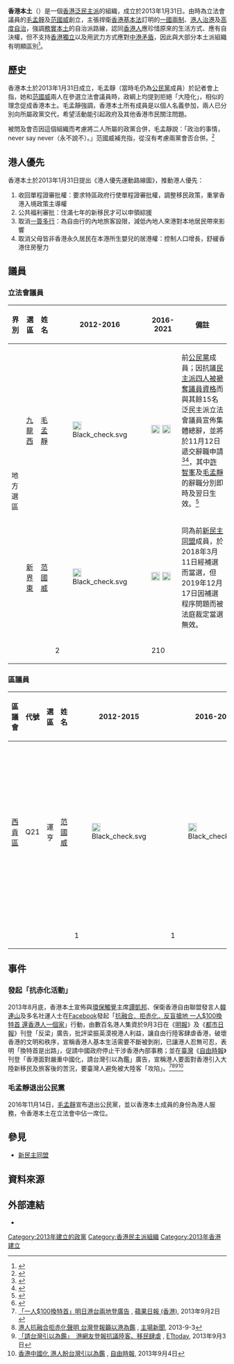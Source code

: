 {{NOT|香港本土派}}
{{香港政黨表
|中文名稱=香港本土
|英文名稱=Hong Kong First
|黨徽文件名 = [[File:HK_First.jpg|100px]]
|色彩編碼=#FFCC33
|頭銜1=創辦人
|姓名1=[[毛孟靜|毛孟靜]]、[[范國威|范國威]]
|創立=2013年1月31日
|總部=
|黨員人數=
|象徵顏色=
|政黨口號=
|立法會議席={{Infobox political party/seats|0|70|hex=#FFAA33|per=0}}
|區議會議席={{Infobox political party/seats|0|479|hex=#FFAA33|per=0}}
|選舉委員會={{Infobox political party/seats|2|1200|hex=#FFAA33|per=2}}
|政治派系= [[民主派_(香港)|泛民主派]]
|意識形態= [[社會自由主義|社會自由主義]]<br/>[[香港本土運動|香港本土主義]]
|政治立场= [[中間偏左|中間偏左]]
|網站={{facebook|hongkongfirst/}}
}}
'''香港本土'''（{{lang-en|Hong Kong First}}）是一個[[香港|香港]][[民主派_(香港)|泛民主派]]的組織，成立於2013年1月31日。由時為立法會議員的[[毛孟靜|毛孟靜]]及[[范國威|范國威]]創立，主張捍衛[[香港基本法|香港基本法]]訂明的[[一國兩制|一國兩制]]、[[港人治港|港人治港]]及[[高度自治|高度自治]]，強調[[香港本土運動|務實本土]]的自治派路線，認同[[香港人|香港人]]應珍惜原來的生活方式、應有自決權，但不支持[[香港獨立|香港獨立]]以及用武力方式應對[[中港矛盾|中港矛盾]]，因此與大部分本土派組織有明顯區別<ref>{{Cite web |url=https://www.facebook.com/hongkongfirst/photos/a.139945929503000.31443.139741646190095/139946109502982/?type=3&theater |title=香港本土Facebook專頁：香港本土成立新聞稿 |accessdate=2015-10-06 |archive-date=2020-09-01 |archive-url=https://web.archive.org/web/20200901065500/https://www.facebook.com/hongkongfirst/photos/a.139945929503000.31443.139741646190095/139946109502982/?type=3&theater= |dead-url=no }}</ref>。

==歷史==
香港本土於2013年1月31日成立，毛孟靜（當時毛仍為[[公民黨_(香港)|公民黨]]成員）於記者會上指，她和[[范國威|范國威]]兩人在參選立法會議員時，政綱上均提到拒絕「大陸化」，相似的理念促成香港本土。毛孟靜強調，香港本土所有成員是以個人名義參加，兩人已分別向所屬政黨交代，希望活動能引起政府及其他香港市民關注問題。

被問及會否因這個組織而考慮將二人所屬的政黨合併，毛孟靜說：「政治的事情，never say never（永不說不）。」范國威補充指，從沒有考慮兩黨會否合併。<ref>{{Cite web |url=http://jmc.hksyu.edu/shuo/%E8%AD%B0%E5%93%A1%E6%88%90%E7%AB%8B%E8%81%AF%E7%9B%9F%E6%8B%92%E5%A4%A7%E9%99%B8%E5%8C%96/ |title=說﹒在線：議員成立聯盟拒大陸化 |accessdate=2015-10-06 |archive-date=2016-11-16 |archive-url=https://web.archive.org/web/20161116105356/http://jmc.hksyu.edu/shuo/%E8%AD%B0%E5%93%A1%E6%88%90%E7%AB%8B%E8%81%AF%E7%9B%9F%E6%8B%92%E5%A4%A7%E9%99%B8%E5%8C%96/ |dead-url=yes }}</ref>

==港人優先==
香港本土於2013年1月31日提出《港人優先運動路線圖》，推動港人優先：

# 收回單程證審批權：要求特區政府行使單程證審批權，調整移民政策，重掌香港入境政策主導權
# 公共福利審批：住滿七年的新移民才可以申領綜援
# 取消[[一簽多行|一簽多行]]：為自由行的內地旅客設限，減低內地人來港對本地居民帶來影響
# 取消父母皆非香港永久居民在本港所生嬰兒的居港權：控制人口增長，舒緩香港住房壓力

==議員 ==
===立法會議員===
{| class="wikitable" border="3"
|+ 
! 界別 !! 選區 !! 姓名 !! 2012-2016 !! 2016-2021 !!備註
|-
|rowspan=2|地方選區||[[九龍西選區|九龍西]]||[[毛孟靜|毛孟靜]]||[[File:Black_check.svg|20px]]||[[File:B-check.svg|20px]]{{to}} [[File:X_mark.svg|20px]]||前[[公民黨_(香港)|公民黨]]成員；因抗議[[全國人民代表大會常務委員會關於香港特別行政區立法會議員資格問題的決定|民主派四人被褫奪議員資格]]而與其餘15名泛民主派立法會議員宣佈集體總辭，並將於11月12日遞交辭職申請<ref>{{cite news |title=15名民主派議員宣布總辭　議會內剩43名議員 |url=https://news.now.com/home/local/player?newsId=412505 |accessdate=2020-11-11 |work=[[Now新聞|Now新聞]] |date=2020-11-11 |archive-date=2020-11-12 |archive-url=https://web.archive.org/web/20201112192452/https://news.now.com/home/local/player?newsId=412505 |dead-url=no }}</ref><ref>{{cite news|title=香港泛民宣布集体总辞 明天递交辞职信|url=https://www.zaobao.com.sg/realtime/china/story20201111-1100193|accessdate=2021-03-17|archive-date=2021-04-13|archive-url=https://web.archive.org/web/20210413180856/https://www.zaobao.com.sg/realtime/china/story20201111-1100193|dead-url=no}}</ref>，其中[[許智峯|許智峯]]及[[毛孟靜|毛孟靜]]的辭職分別即時及翌日生效。<ref>{{cite news |title=15名民主派議員交辭職信　大部分下月一日生效 |url=https://news.now.com/home/local/player?newsId=412649 |accessdate=2020-11-12 |work=[[Now新聞|Now新聞]] |date=2020-11-12 |archive-date=2020-11-19 |archive-url=https://web.archive.org/web/20201119050254/https://news.now.com/home/local/player?newsId=412649 |dead-url=no }}</ref>
|-
|[[新界東選區|新界東]]||[[范國威|范國威]]||[[File:Black_check.svg|20px]]||[[File:B-check.svg|20px]]{{to}} [[File:X_mark.svg|20px]]||同為前[[新民主同盟|新民主同盟]]成員，於2018年3月11日經補選而當選，但2019年12月17日因補選程序問題而被法庭裁定當選無效。
|-
|colspan=3|{{centre|'''所得議席'''}}||2||2{{to}}1{{to}}0||
|}

=== 區議員 ===

{| class="wikitable" border="3"
|+ 
! 區議會 !! 代號 !! 選區 !! 姓名 !! 2012-2015 !! 2016-2019 !! 2020-2023 !!備註
|-
|[[西貢區議會|西貢區]]||Q21||運亨||[[范國威|范國威]]||[[File:Black_check.svg|20px]]||[[File:Black_check.svg|20px]]||[[File:B-check.svg|20px]]{{to}} [[File:X_mark.svg|20px]]||同為前[[新民主同盟|新民主同盟]]成員；於2021年3月16日正式辭任區議員一職。<ref>{{cite news|url=https://hd.stheadline.com/news/realtime/hk/2024136/%E5%8D%B3%E6%99%82-%E6%B8%AF%E8%81%9E-%E8%8C%83%E5%9C%8B%E5%A8%81%E5%B7%B2%E8%BE%AD%E4%BB%BB%E8%A5%BF%E8%B2%A2%E5%8D%80%E8%AD%B0%E5%93%A1-%E7%A8%B1%E9%82%84%E6%8A%BC%E6%9C%9F%E9%96%93%E7%84%A1%E6%B3%95%E5%B1%A5%E8%A1%8C%E8%AD%B0%E6%9C%83%E8%81%B7%E5%8B%99|title=范國威已辭任西貢區議員 稱還押期間無法履行議會職務|work=頭條日報|date=2020-03-17|accessdate=2021-03-17|archive-date=2021-03-18|archive-url=https://web.archive.org/web/20210318035037/https://hd.stheadline.com/news/realtime/hk/2024136/%E5%8D%B3%E6%99%82-%E6%B8%AF%E8%81%9E-%E8%8C%83%E5%9C%8B%E5%A8%81%E5%B7%B2%E8%BE%AD%E4%BB%BB%E8%A5%BF%E8%B2%A2%E5%8D%80%E8%AD%B0%E5%93%A1-%E7%A8%B1%E9%82%84%E6%8A%BC%E6%9C%9F%E9%96%93%E7%84%A1%E6%B3%95%E5%B1%A5%E8%A1%8C%E8%AD%B0%E6%9C%83%E8%81%B7%E5%8B%99|dead-url=no}}</ref>
|-
|colspan=4|{{centre|'''所得議席'''}}||1||1||1{{to}}0||
|}

==事件==
===發起「抗赤化活動」===
2013年8月底，香港本土宣佈與[[環保觸覺|環保觸覺]]主席[[譚凱邦|譚凱邦]]、保衛香港自由聯盟發言人[[韓連山|韓連山]]及多名社運人士在[[Facebook|Facebook]]發起「[https://www.facebook.com/events/574631195936103/ 抗融合．拒赤化．反盲搶地 一人$100換特首 還香港人一個家]」行動，由數百名港人集資於9月3日在《[[明報|明報]]》及《[[都市日報|都市日報]]》刊登「反梁」廣告，批評梁振英漠視港人利益，讓自由行陸客肆虐香港，破壞香港的文明和秩序，宣稱香港人基本生活需要不斷被剝削，已讓港人忍無可忍，表明「換特首是出路」，促請中國政府停止干涉香港內部事務；並在[[臺灣|臺灣]]《[[自由時報|自由時報]]》刊登「香港面對嚴重中國化，請台灣引以為鑑」廣告，宣稱港人要面對香港引入大陸新移民及旅客後的苦況，要臺灣人避免被大陸客「攻陷」。<ref>[http://hk.apple.nextmedia.com/realtime/news/20130902/51695489 「一人$100換特首」明日港台兩地登廣告] {{Wayback|url=http://hk.apple.nextmedia.com/realtime/news/20130902/51695489 |date=20131104003332 }}, [[蘋果日報_(香港)|蘋果日報 (香港)]], 2013年9月2日</ref><ref>[http://thehousenews.com/politics/%E6%B8%AF%E4%BA%BA%E6%8A%97%E8%9E%8D%E5%90%88%E6%8B%92%E8%B5%A4%E5%8C%96%E8%81%B2%E6%98%8E-%E5%8F%B0%E7%81%A3%E7%99%BB%E5%A0%B1%E7%B1%B2%E4%BB%A5%E6%B8%AF%E7%82%BA%E9%91%91/ 港人抗融合拒赤化聲明 台灣登報籲以港為鑑] {{Wayback|url=http://thehousenews.com/politics/%E6%B8%AF%E4%BA%BA%E6%8A%97%E8%9E%8D%E5%90%88%E6%8B%92%E8%B5%A4%E5%8C%96%E8%81%B2%E6%98%8E-%E5%8F%B0%E7%81%A3%E7%99%BB%E5%A0%B1%E7%B1%B2%E4%BB%A5%E6%B8%AF%E7%82%BA%E9%91%91/ |date=20130904192235 }}, [[主場新聞|主場新聞]], 2013-9-3</ref><ref>[http://www.ettoday.net/news/20130903/265383.htm 「請台灣引以為鑑」　港網友登報抗議陸客、移民肆虐] {{Wayback|url=http://www.ettoday.net/news/20130903/265383.htm |date=20130904091106 }}, [[ETtoday|ETtoday]], 2013年9月3日</ref><ref>[http://www.libertytimes.com.tw/2013/new/sep/4/today-p1.htm?Slots=P 香港中國化 港人盼台灣引以為鑑] {{Wayback|url=http://www.libertytimes.com.tw/2013/new/sep/4/today-p1.htm?Slots=P |date=20130904163040 }}, [[自由時報|自由時報]], 2013年9月4日</ref>

===毛孟靜退出公民黨===
2016年11月14日，[[毛孟靜|毛孟靜]]宣布退出公民黨，並以香港本土成員的身份為港人服務，令香港本土在立法會中佔一席位。

==參見==
*[[新民主同盟|新民主同盟]]

==資料來源==
{{reflist}}

==外部連結==
*{{facebook|hongkongfirst}}

{{香港政黨}}

[[Category:2013年建立的政黨|Category:2013年建立的政黨]]
[[Category:香港民主派組織|Category:香港民主派組織]]
[[Category:2013年香港建立|Category:2013年香港建立]]